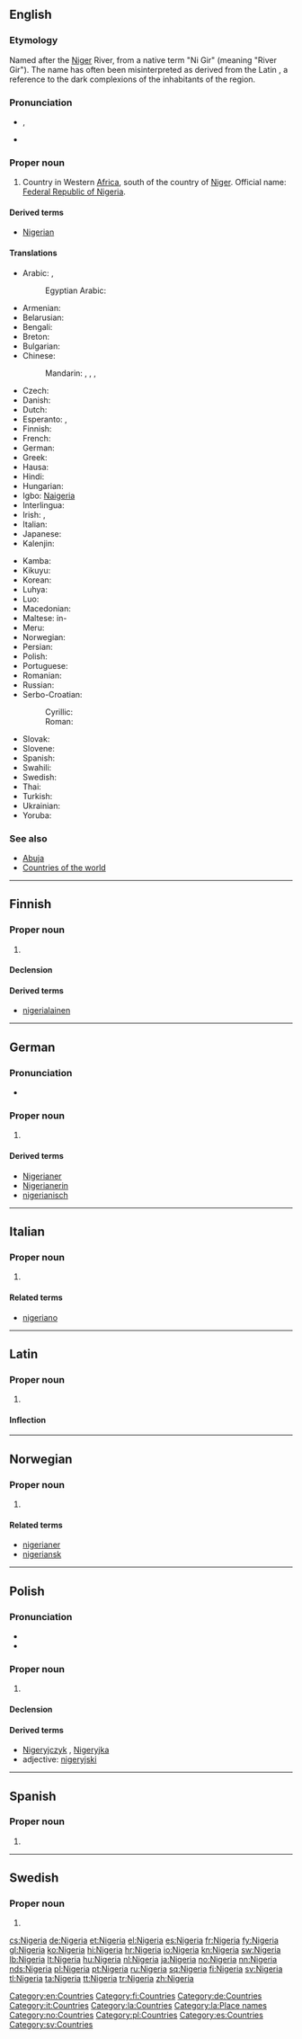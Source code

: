 {{also|Nigéria|Nígería|Niger}}
==English==
{{wikipedia}}
{{wikipedia|lang=simple}}

===Etymology===
Named after the [[Niger]] River, from a native term "Ni Gir" (meaning "River Gir"). The name has often been misinterpreted as derived from the Latin {{term|niger|lang=la||black}}, a reference to the dark complexions of the inhabitants of the region.

===Pronunciation===
* {{a|UK}} {{IPA|/naɪˈdʒɪə(ɹ).i.ə/}}, {{X-SAMPA|/naI"dZI@(r).i.@/}}
* {{audio|En-us-Nigeria.ogg|Audio}}

===Proper noun===
{{en-proper noun}}

# Country in Western [[Africa]], south of the country of [[Niger]]. Official name: [[Federal Republic of Nigeria]].

====Derived terms====
* [[Nigerian]]

====Translations====
{{trans-top| in Western Africa}}
* Arabic: {{t-|ar|نيجيريا|f|tr=nijiiriya}}, {{t-|ar|نايجيريا|f|tr=nayjiiriya}}
*: Egyptian Arabic: {{tø|arz|نايجيريا|sc=Arab|xs=Egyptian Arabic}}
* Armenian: {{t-|hy|Նիգերիա|tr=Nigeria}}
* Belarusian: {{t-|be|Нігерыя|f|tr=Nihéryja|xs=Belarusian}}
* Bengali: {{t-|bn|নাইজেরিয়া}}
* Breton: {{t-|br|Nigeria}}
* Bulgarian: {{t-|bg|Нигерия|f|tr=Nigérija}}
* Chinese:
*: Mandarin: {{t-|cmn|尼日利亞|sc=Hani}}, {{t-|cmn|尼日利亚|tr=Nírìlìyà|sc=Hani}}, {{t-|cmn|奈及利亞|sc=Hani}}, {{t-|cmn|奈及利亚|tr=Nàijílìyà|sc=Hani}} {{qualifier|Taiwan}}
* Czech: {{t+|cs|Nigérie|f}}
* Danish: {{t-|da|Nigeria}}
* Dutch: {{t+|nl|Nigeria}}
* Esperanto: {{t-|eo|Nigerio}}, {{t-|eo|Niĝerio}}
* Finnish: {{t+|fi|Nigeria}}
* French: {{t+|fr|Nigeria|m}}
* German: {{t+|de|Nigeria}}
* Greek: {{t+|el|Νιγηρία|f|tr=Nigiría}}
* Hausa: {{t-|ha|Nijeriya|xs=Hausa}}
* Hindi: {{t+|hi|नाइजीरिया|tr=nā'ijīriyā|xs=Hindi}}
* Hungarian: {{t+|hu|Nigéria}}
* Igbo: [[Naigeria]]
* Interlingua: {{t-|ia|Nigeria}}
* Irish: {{t-|ga|Nigéir|f|alt=An Nigéir}}, {{t-|ga|Poblacht Chónaidhme na Nigéire|f}}
* Italian: {{t-|it|Nigeria|f}}
* Japanese: {{t+|ja|ナイジェリア|tr=Naijeria}}
* Kalenjin: {{tø|kln|Nijeria}}
{{trans-mid}}
* Kamba: {{tø|kam|Nijeria}}
* Kikuyu: {{tø|ki|Nigeria}}
* Korean: {{t+|ko|나이지리아|tr=Naijiria|sc=Hang}}
* Luhya: {{tø|luy|Nigeria}}
* Luo: {{tø|luo|Nigeria}}
* Macedonian: {{t+|mk|Нигерија|f|tr=Nigérija}}
* Maltese: in-{{t-|mt|Niġerja}}
* Meru: {{tø|mer|Nigeria}}
* Norwegian: {{t+|no|Nigeria}}
* Persian: {{t-|fa|نیجریه|tr=Nijeriye|sc=fa-Arab}}
* Polish: {{t+|pl|Nigeria|f}}
* Portuguese: {{t+|pt|Nigéria|f}}
* Romanian: {{t-|ro|Nigeria|f}}
* Russian: {{t-|ru|Нигерия|f|tr=Nigérija}}
* Serbo-Croatian:
*: Cyrillic: {{t-|sh|Нигерија|f}}
*: Roman: {{t-|sh|Nigerija|f}}
* Slovak: {{t-|sk|Nigéria|f}}
* Slovene: {{t-|sl|Nigerija|f}}
* Spanish: {{t+|es|Nigeria|f}}
* Swahili: {{t+|sw|Nijeria|xs=Swahili}}
* Swedish: {{t+|sv|Nigeria}}
* Thai: {{t-|th|ไนเธอเรีย}}
* Turkish: {{t+|tr|Nijerya}}
* Ukrainian: {{t+|uk|Нігерія|f|tr=Nihérija|xs=Ukrainian}}
* Yoruba: {{t-|yo|Nàìjíríà|xs=Yoruba}}
{{trans-bottom}}

===See also===
* [[Abuja]]
* [[Appendix:Countries of the world|Countries of the world]]

[[Category:en:Countries]]

----

==Finnish==
{{wikipedia|lang=fi}}

===Proper noun===
{{fi-proper noun}}

# {{l|en|Nigeria}}

====Declension====
{{fi-decl-kulkija|Nigeri|nopl=1}}

====Derived terms====
* [[nigerialainen]]

[[Category:fi:Countries]]

----

==German==
{{wikipedia|lang=de}}

===Pronunciation===
* {{audio|De-Nigeria.ogg|Audio}}

===Proper noun===
{{head|de|proper noun}} {{n}}

# {{l|en|Nigeria}}

====Derived terms====
* [[Nigerianer]]
* [[Nigerianerin]]
* [[nigerianisch]]

[[Category:de:Countries]]

----

==Italian==
{{wikipedia|lang=it}}

===Proper noun===
{{it-proper noun|f}}

# {{l|en|Nigeria}}

====Related terms====
* [[nigeriano]]

[[Category:it:Countries]]

----

==Latin==
{{wikipedia|lang=la}}

===Proper noun===
{{la-proper noun|Nigeria|Nigeriae|Nigeriae|f|first}}

# {{l|en|Nigeria}}

====Inflection====
{{la-decl-1st-loc|Nigeri}}

[[Category:la:Countries]]
[[Category:la:Place names]]

----

==Norwegian==
{{wikipedia|lang=nb}}
{{wikipedia|lang=nn}}

===Proper noun===
{{head|no|proper noun}}

# {{l|en|Nigeria}}

====Related terms====
* [[nigerianer]]
* [[nigeriansk]]

[[Category:no:Countries]]

----

==Polish==
{{wikipedia|lang=pl}}

===Pronunciation===
* {{IPA|/ɲiˈɡɛrja/|lang=pl}}
* {{audio|Pl-Nigeria.ogg|Audio}}

===Proper noun===
{{head|pl|proper noun|g=f}}

# {{l|en|Nigeria}}

====Declension====
{{pl-decl-noun-sing
|Nigeria
|Nigerii
|Nigerii
|Nigerię
|Nigerią
|Nigerii
|Nigerio
}}

====Derived terms====
* [[Nigeryjczyk]] {{m}}, [[Nigeryjka]] {{f}}
* adjective: [[nigeryjski]]

[[Category:pl:Countries]]

----

==Spanish==
{{wikipedia|lang=es}}

===Proper noun===
{{es-proper noun|f}}

# {{l|en|Nigeria}}

[[Category:es:Countries]]

----

==Swedish==
{{wikipedia|lang=sv}}

===Proper noun===
{{head|sv|proper noun}}

# {{l|en|Nigeria}}

[[Category:sv:Countries]]

[[cs:Nigeria]]
[[de:Nigeria]]
[[et:Nigeria]]
[[el:Nigeria]]
[[es:Nigeria]]
[[fr:Nigeria]]
[[fy:Nigeria]]
[[gl:Nigeria]]
[[ko:Nigeria]]
[[hi:Nigeria]]
[[hr:Nigeria]]
[[io:Nigeria]]
[[kn:Nigeria]]
[[sw:Nigeria]]
[[lb:Nigeria]]
[[lt:Nigeria]]
[[hu:Nigeria]]
[[nl:Nigeria]]
[[ja:Nigeria]]
[[no:Nigeria]]
[[nn:Nigeria]]
[[nds:Nigeria]]
[[pl:Nigeria]]
[[pt:Nigeria]]
[[ru:Nigeria]]
[[sq:Nigeria]]
[[fi:Nigeria]]
[[sv:Nigeria]]
[[tl:Nigeria]]
[[ta:Nigeria]]
[[tt:Nigeria]]
[[tr:Nigeria]]
[[zh:Nigeria]]